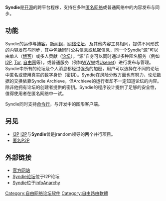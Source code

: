 {{Infobox Software 
| name = Syndie 
| logo =
| screenshot =
| caption =
| developer = Syndie developers 
| latest release version = 1.101a 
| latest release date = {{release date|2007|09|28}} 
| operating system = [[跨平台|跨平台]]|[[Java|Java]] 
| genre = [[分布式论坛|分布式论坛]]，[[匿名|匿名]] 
| license = 免费/开源 - [http://syndie.i2p2.de/faq.html#license 多许可证][[Public_domain|Public domain]], [[BSD许可证|BSD许可证]], [[GNU_GPL|GNU GPL]], [[MIT_License|MIT License]], [[Artistic_License|Artistic License]] 
| website = [http://syndie.i2p2.de/  syndie.i2p2.de]
}}

'''Syndie'''是[[开源|开源]]的跨平台程序，支持在多种[[匿名网络|匿名网络]]或普通网络中的内容发布与同步。

==功能==
Syndie的运作与[[博客|博客]]，[[新闻组|新闻组]]，[[网络论坛|网络论坛]]，及其他内容工具相同，提供不同形式的内容发布与同步，其中包括同时公共信息或私密信息，同一个Syndie“源”可以由单人（[[博客|博客]]）或多人贡献（[[论坛|论坛]]）。“源”自身可以同时通过多种匿名服务（例如[[I2P|I2P]], [[Tor|Tor]], [[自由网|自由网]]等），或普通服务（例如[[WWW|WWW]]或[[Usenet|Usenet]]）进行发布与管理。Syndie中所有的论坛及个人消息都经过强劲的加密，用户可以选择在不同的论坛中匿名或使用真实的数字身份（密钥）。Syndie在风险分散方面也有努力，论坛数据的交换依靠Syndie Archieve，但Archieve的运行者却不一定知道论坛的内容。除非他拥有论坛的创建者提供的密钥。Syndie的程序设计提供了足够的安全性，值得使用者在匿名网络中一试。

Syndie同时支持[[命令行|命令行]]，与开发中的图形客户端。

==另见==
* [[I2P|I2P]] [[I2P|I2P]]与'''Syndie'''曾是jrandom领导的两个并行项目。
* [[匿名P2P|匿名P2P]]

==外部链接==
* [http://syndie.i2p2.de/ 官方网站]{{Wayback|url=http://syndie.i2p2.de/ |date=20091212064732 }}
* [https://web.archive.org/web/20090802233217/http://forum.i2p2.de/viewforum.php?f=29 Syndie论坛]位于I2P论坛
* [https://web.archive.org/web/20090206145312/http://infoanarchy.org/en/Syndie Syndie]位于[[infoAnarchy|infoAnarchy]]

{{I2P}}

[[Category:自由网络论坛软件|Category:自由网络论坛软件]]
[[Category:自由路由軟體|Category:自由路由軟體]]